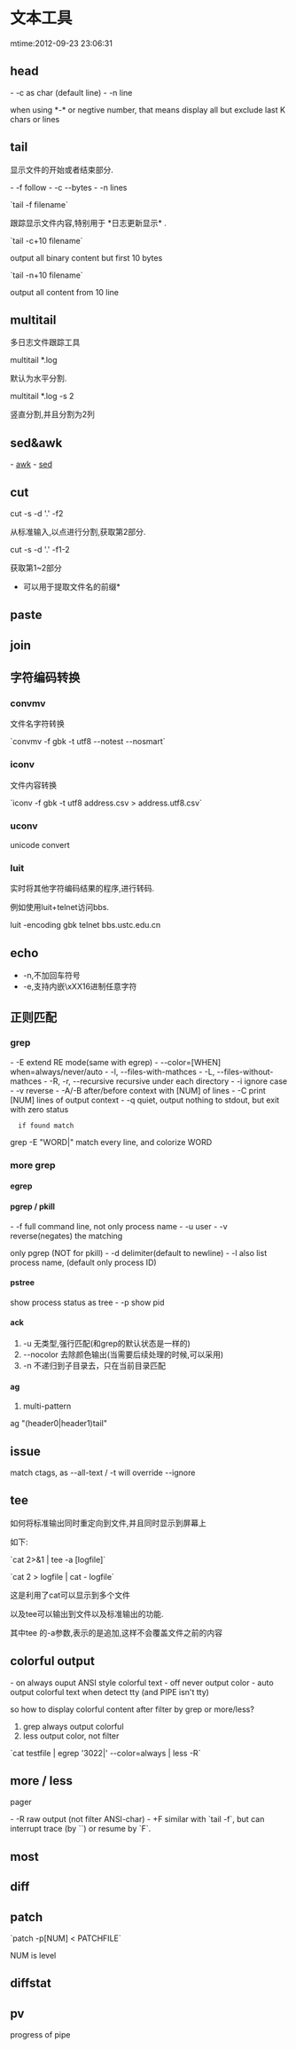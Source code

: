 =文本工具=
mtime:2012-09-23 23:06:31
== head ==
- -c        as char (default line)
- -n        line

when using *-* or negtive number, that means display all but exclude last K
chars or lines

== tail ==
显示文件的开始或者结束部分.

- -f        follow
- -c        --bytes
- -n        lines

`tail -f filename`

跟踪显示文件内容,特别用于 *日志更新显示* .

`tail -c+10 filename`

output all binary content but first 10 bytes

`tail -n+10 filename`

output all content from 10 line

== multitail ==
多日志文件跟踪工具

multitail *.log

默认为水平分割.

multitail *.log -s 2

竖直分割,并且分割为2列

==sed&awk==
- [[awk]]
- [[sed]]

== cut ==

cut -s -d '.' -f2

从标准输入,以点进行分割,获取第2部分.

cut -s -d '.' -f1-2

获取第1~2部分

*可以用于提取文件名的前缀*

== paste ==
== join ==

== 字符编码转换 ==
=== convmv ===

文件名字符转换

`convmv -f gbk -t utf8 --notest --nosmart`

=== iconv ===

文件内容转换

`iconv -f gbk -t utf8 address.csv > address.utf8.csv`

=== uconv ===
unicode convert

=== luit ===
实时将其他字符编码结果的程序,进行转码.

例如使用luit+telnet访问bbs.

luit -encoding gbk telnet bbs.ustc.edu.cn

== echo ==
* -n,不加回车符号
* -e,支持内嵌\xXX16进制任意字符

== 正则匹配 ==
=== grep ===
- -E                extend RE mode(same with egrep)
- --color=[WHEN]    when=always/never/auto
- -l, --files-with-mathces
- -L, --files-without-mathces
- -R, -r, --recursive       recursive under each directory
- -i                ignore case
- -v                reverse
- -A/-B             after/before context with [NUM] of lines
- -C                print [NUM] lines of output context
- -q                quiet, output nothing to stdout, but exit with zero status
   if found match

grep -E "WORD|"     match every line, and colorize WORD

=== more grep ===
==== egrep ====
==== pgrep / pkill ====
- -f                full command line, not only process name
- -u                user
- -v                reverse(negates) the matching

only pgrep (NOT for pkill)
- -d                delimiter(default to newline)
- -l                also list process name, (default only process ID)

==== pstree ====
show process status as tree
- -p                show pid

==== ack ====

# -u 无类型,强行匹配(和grep的默认状态是一样的)
# --nocolor   去除颜色输出(当需要后续处理的时候,可以采用)
# -n 不递归到子目录去，只在当前目录匹配

==== ag ====
# multi-pattern
ag "(header0|header1)tail"
== issue ==
match ctags, as --all-text / -t will override --ignore
== tee ==
如何将标准输出同时重定向到文件,并且同时显示到屏幕上

如下:

`cat 2>&1 | tee -a [logfile]`

`cat 2 > logfile | cat - logfile`

这是利用了cat可以显示到多个文件

以及tee可以输出到文件以及标准输出的功能.

其中tee 的-a参数,表示的是追加,这样不会覆盖文件之前的内容

== colorful output ==
- on            always ouput ANSI style colorful text
- off           never output color
- auto          output colorful text when detect tty (and PIPE isn't tty)

so how to display colorful content after filter by grep or more/less?

# grep always output colorful
# less output color, not filter

`cat testfile | egrep '3022|' --color=always | less -R`

== more / less ==
pager

- -R            raw output (not filter ANSI-char)
- +F
similar with `tail -f`, but can interrupt trace (by `<Ctrl-C>`) or resume by
`F`.

== most ==

== diff ==

== patch ==

`patch -p[NUM] < PATCHFILE`

NUM is level
== diffstat ==

== pv ==
progress of pipe

